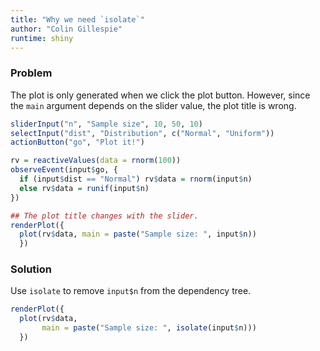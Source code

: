 ```yaml
---
title: "Why we need `isolate`"
author: "Colin Gillespie"
runtime: shiny
---
```


### Problem

The plot is only generated when we click the plot button. However, since the
`main` argument depends on the slider value, the plot title is wrong.

```r
sliderInput("n", "Sample size", 10, 50, 10)
selectInput("dist", "Distribution", c("Normal", "Uniform"))
actionButton("go", "Plot it!")

rv = reactiveValues(data = rnorm(100))
observeEvent(input$go, {
  if (input$dist == "Normal") rv$data = rnorm(input$n)
  else rv$data = runif(input$n)
})

## The plot title changes with the slider.
renderPlot({
  plot(rv$data, main = paste("Sample size: ", input$n))
  })
```


### Solution

Use `isolate` to remove `input$n` from the dependency tree.

```r
renderPlot({
  plot(rv$data,
       main = paste("Sample size: ", isolate(input$n)))
  })
```
